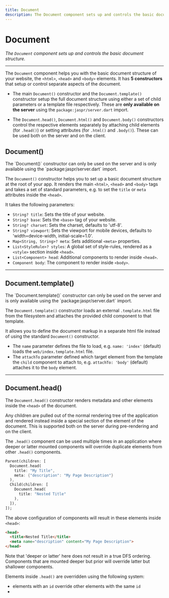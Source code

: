 ```yaml
---
title: Document
description: The Document component sets up and controls the basic document structure.
---
```


# Document
*The `Document` component sets up and controls the basic document structure.*

---

The `Document` component helps you with the basic document structure of your website, the `<html>`, `<head>` and `<body>`
elements. It has **5 constructors** that setup or control separate aspects of the document.

- The main `Document()` constructor and the `Document.template()` constructor setup the full document structure using either
  a set of child parameters or a template file respectively. These are **only available on the server** using the `package:jaspr/server.dart` import.

- The `Document.head()`, `Document.html()` and `Document.body()` constructors control the respective elements separately by
  attaching child elements (for `.head()`) or setting attributes (for `.html()` and `.body()`). These can be used both on the
  server and on the client.

## Document()

<Warning>
    The `Document()` constructor can only be used on the server and is only available using the
    `package:jaspr/server.dart` import.
</Warning>

The `Document()` constructor helps you to set up a basic document structure at the root of your app.
It renders the main `<html>`, `<head>` and `<body>` tags and takes a set of standard parameters, 
e.g. to set the `title` or `meta` attributes inside the `<head>`.

It takes the following parameters:

- `String? title`: Sets the title of your website.
- `String? base`: Sets the `<base>` tag of your website.
- `String? charset`: Sets the charset, defaults to 'utf-8'.
- `String? viewport`: Sets the viewport for mobile devices, defaults to 'width=device-width, initial-scale=1.0'.
- `Map<String, String>? meta`: Sets additional `<meta>` properties.
- `List<StyleRule>? styles`: A global set of style-rules, rendered as a `<style>` section inside `<head>`.
- `List<Component> head`: Additional components to render inside `<head>`.
- `Component body`: The component to render inside `<body>`.

---

## Document.template()

<Warning>
    The `Document.template()` constructor can only be used on the server and is only available using the
    `package:jaspr/server.dart` import.
</Warning>

The `Document.template()` constructor loads an external `.template.html` file from the filesystem and attaches the provided
child component to that template.

It allows you to define the document markup in a separate html file instead of using the standard `Document()` constructor.

- The `name` parameter defines the file to load, e.g. `name: 'index'` (default) loads the `web/index.template.html` file.
- The `attachTo` parameter defined which target element from the template the `child` component to attach to, e.g. `attachTo: 'body'` (default)
  attaches it to the `body` element.

---

## Document.head()


The `Document.head()` constructor renders metadata and other elements inside the `<head>` of the document.

Any children are pulled out of the normal rendering tree of the application and rendered instead
inside a special section of the <head> element of the document. This is supported both on the
server during pre-rendering and on the client.

The `.head()` component can be used multiple times in an application where deeper or latter mounted
components will override duplicate elements from other `.head()` components.

```dart
Parent(children: [
  Document.head(
    title: "My Title",
    meta: {"description": "My Page Description"}
  ),
  Child(children: [
    Document.head(
      title: "Nested Title"
    ),
  ]),
]);
```

The above configuration of components will result in these elements inside `<head>`:

```html
<head>
  <title>Nested Title</title>
  <meta name="description" content="My Page Description">
</head>
```

<Warning>
Note that 'deeper or latter' here does not result in a true DFS ordering. Components that are mounted
deeper but prior will override latter but shallower components.
</Warning>

Elements inside `.head()` are overridden using the following system:
- elements with an `id` override other elements with the same `id`
- <title> and <base> elements override other <title> or <base> elements respectively
- <meta> elements override other <meta> elements with the same `name`

---

## Document.html()

The `Document.html()` constructor attaches a set of attributes to the `<html>` element.

This can be used at any point in the component tree and is supported both on the
server during pre-rendering and on the client.

The `.html()` component can be used multiple times in an application where deeper or latter mounted
components will override duplicate attributes from other `.html()` components.

<Warning>
Note that 'deeper or latter' here does not result in a true DFS ordering. Components that are mounted
deeper but prior will override latter but shallower components.
</Warning>

---

## Document.body()

The `Document.body()` constructor attaches a set of attributes to the `<body>` element.

This can be used at any point in the component tree and is supported both on the
server during pre-rendering and on the client.

The `.body()` component can be used multiple times in an application where deeper or latter mounted
components will override duplicate attributes from other `.body()` components.

<Warning>
Note that 'deeper or latter' here does not result in a true DFS ordering. Components that are mounted
deeper but prior will override latter but shallower components.
</Warning>
